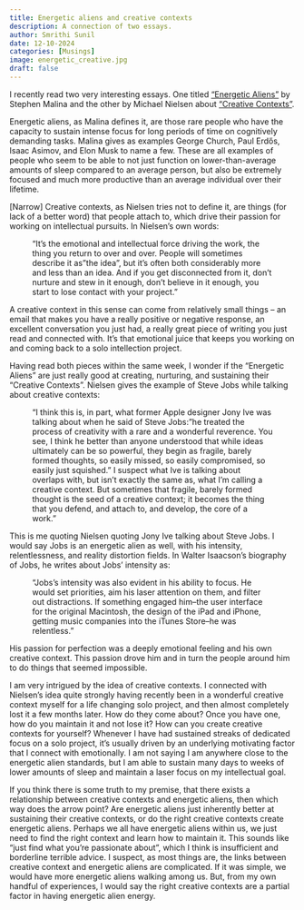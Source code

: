 ```yaml
---
title: Energetic aliens and creative contexts
description: A connection of two essays.
author: Smrithi Sunil
date: 12-10-2024
categories: [Musings]
image: energetic_creative.jpg
draft: false
---
```


I recently read two very interesting essays. One titled [“Energetic Aliens”](https://stephenmalina.com/post/2021-07-01-energetic-aliens-among-us/) by Stephen Malina and the other by Michael Nielsen about [“Creative Contexts”](https://michaelnotebook.com/creative_context/index.html#fnref1).

Energetic aliens, as Malina defines it, are those rare people who have the capacity to sustain intense focus for long periods of time on cognitively demanding tasks. Malina gives as examples George Church, Paul Erdős, Isaac Asimov, and Elon Musk to name a few. These are all examples of people who seem to be able to not just function on lower-than-average amounts of sleep compared to an average person, but also be extremely focused and much more productive than an average individual over their lifetime. 

[Narrow] Creative contexts, as Nielsen tries not to define it, are things (for lack of a better word) that people attach to, which drive their passion for working on intellectual pursuits. In Nielsen’s own words:

<div style="margin-left: 40px; margin-right: 40px;">
“It's the emotional and intellectual force driving the work, the thing you return to over and over. People will sometimes describe it as "the idea", but it's often both considerably more and less than an idea. And if you get disconnected from it, don't nurture and stew in it enough, don't believe in it enough, you start to lose contact with your project.”
</div>

A creative context in this sense can come from relatively small things – an email that makes you have a really positive or negative response, an excellent conversation you just had, a really great piece of writing you just read and connected with. It’s that emotional juice that keeps you working on and coming back to a solo intellection project. 

Having read both pieces within the same week, I wonder if the “Energetic Aliens” are just really good at creating, nurturing, and sustaining their “Creative Contexts”. Nielsen gives the example of Steve Jobs while talking about creative contexts:

<div style="margin-left: 40px; margin-right: 40px;">
“I think this is, in part, what former Apple designer Jony Ive was talking about when he said of Steve Jobs: "he treated the process of creativity with a rare and a wonderful reverence. You see, I think he better than anyone understood that while ideas ultimately can be so powerful, they begin as fragile, barely formed thoughts, so easily missed, so easily compromised, so easily just squished." I suspect what Ive is talking about overlaps with, but isn't exactly the same as, what I'm calling a creative context. But sometimes that fragile, barely formed thought is the seed of a creative context; it becomes the thing that you defend, and attach to, and develop, the core of a work.”
</div>

This is me quoting Nielsen quoting Jony Ive talking about Steve Jobs. I would say Jobs is an energetic alien as well, with his intensity, relentlessness, and reality distortion fields. In Walter Isaacson’s biography of Jobs, he writes about Jobs' intensity as: 

<div style="margin-left: 40px; margin-right: 40px;">
"Jobs's intensity was also evident in his ability to focus. He would set priorities, aim his laser attention on them, and filter out distractions. If something engaged him--the user interface for the original Macintosh, the design of the iPad and iPhone, getting music companies into the iTunes Store--he was relentless."
</div>

His passion for perfection was a deeply emotional feeling and his own creative context. This passion drove him and in turn the people around him to do things that seemed impossible. 

I am very intrigued by the idea of creative contexts. I connected with Nielsen’s idea quite strongly having recently been in a wonderful creative context myself for a life changing solo project, and then almost completely lost it a few months later. How do they come about? Once you have one, how do you maintain it and not lose it? How can you create creative contexts for yourself? Whenever I have had sustained streaks of dedicated focus on a solo project, it's usually driven by an underlying motivating factor that I connect with emotionally. I am not saying I am anywhere close to the energetic alien standards, but I am able to sustain many days to weeks of lower amounts of sleep and maintain a laser focus on my intellectual goal. 

If you think there is some truth to my premise, that there exists a relationship between creative contexts and energetic aliens, then which way does the arrow point? Are energetic aliens just inherently better at sustaining their creative contexts, or do the right creative contexts create energetic aliens. Perhaps we all have energetic aliens within us, we just need to find the right context and learn how to maintain it. This sounds like “just find what you’re passionate about”, which I think is insufficient and borderline terrible advice. I suspect, as most things are, the links between creative context and energetic aliens are complicated. If it was simple, we would have more energetic aliens walking among us. But, from my own handful of experiences, I would say the right creative contexts are a partial factor in having energetic alien energy. 

